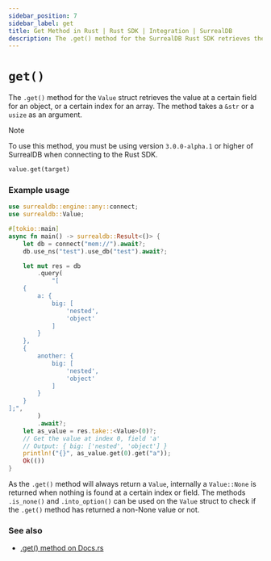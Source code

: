 ```yaml
---
sidebar_position: 7
sidebar_label: get
title: Get Method in Rust | Rust SDK | Integration | SurrealDB
description: The .get() method for the SurrealDB Rust SDK retrieves the value at a certain field or index.
---
```



# `get()`

<Since v="v3.0.0-alpha.1" />

The `.get()` method for the `Value` struct retrieves the value at a certain field for an object, or a certain index for an array. The method takes a `&str` or a `usize` as an argument.

> [!NOTE]
> To use this method, you must be using version `3.0.0-alpha.1` or higher of SurrealDB when connecting to the Rust SDK.

```rust title="Method Syntax"
value.get(target)
```

### Example usage

```rust
use surrealdb::engine::any::connect;
use surrealdb::Value;

#[tokio::main]
async fn main() -> surrealdb::Result<()> {
    let db = connect("mem://").await?;
    db.use_ns("test").use_db("test").await?;

    let mut res = db
        .query(
            "[
	{
		a: {
			big: [
				'nested',
				'object'
			]
		}
	},
	{
		another: {
			big: [
				'nested',
				'object'
			]
		}
	}
];",
        )
        .await?;
    let as_value = res.take::<Value>(0)?;
    // Get the value at index 0, field 'a'
    // Output: { big: ['nested', 'object'] }
    println!("{}", as_value.get(0).get("a"));
    Ok(())
}
```

As the `.get()` method will always return a `Value`, internally a `Value::None` is returned when nothing is found at a certain index or field. The methods `.is_none()` and `.into_option()` can be used on the `Value` struct to check if the `.get()` method has returned a non-None value or not.

### See also

* [.get() method on Docs.rs](https://docs.rs/surrealdb/latest/surrealdb/struct.Value.html#method.get)